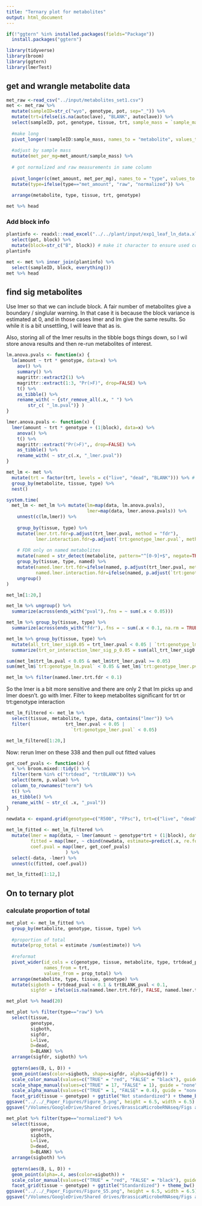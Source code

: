 ```yaml
---
title: "Ternary plot for metabolites"
output: html_document
---
```


```r
if(!"ggtern" %in% installed.packages(fields="Package"))
  install.packages("ggtern")
```

```r
library(tidyverse)
library(broom)
library(ggtern)
library(lmerTest)
```

## get and wrangle metabolite data
```r
met_raw <-read_csv("../input/metabolites_set1.csv")
met <- met_raw %>% 
  mutate(sampleID=str_c("wyo", genotype, pot, sep="_")) %>%
  mutate(trt=ifelse(is.na(autoclave), "BLANK", autoclave)) %>%
  select(sampleID, pot, genotype, tissue, trt, sample_mass = `sample_mass mg`, !submission_number:concatenate)  %>%
  
  #make long
  pivot_longer(!sampleID:sample_mass, names_to = "metabolite", values_to = "met_amount") %>%
  
  #adjust by sample mass
  mutate(met_per_mg=met_amount/sample_mass) %>%
  
  # got normalized and raw measurements in same column
  
  pivot_longer(c(met_amount, met_per_mg), names_to = "type", values_to = "amount") %>%
  mutate(type=ifelse(type=="met_amount", "raw", "normalized")) %>%
  
  arrange(metabolite, type, tissue, trt, genotype)

met %>% head 
```
### Add block info

```r
plantinfo <- readxl::read_excel("../../plant/input/exp1_leaf_ln_data.xlsx", sheet = 2) %>%
  select(pot, block) %>%
  mutate(block=str_c("B", block)) # make it character to ensure used correctly.
plantinfo
```

```r
met <- met %>% inner_join(plantinfo) %>%
  select(sampleID, block, everything())
met %>% head
```

## find sig metabolites

Use lmer so that we can include block.  A fair number of metabolites give a boundary / singlular warning.  In that case it is because the block variance is estimated at 0, and in those cases lmer and lm give the same results.  So while it is a bit unsettling, I will leave that as is.

Also, storing all of the lmer results in the tibble bogs things down, so I wil store anova results and then re-run metabolites of interest.
```r
lm.anova.pvals <- function(x) {
  lm(amount ~ trt * genotype, data=x) %>%
    aov() %>%
    summary() %>%
    magrittr::extract2(1) %>%
    magrittr::extract(1:3, "Pr(>F)", drop=FALSE) %>%
    t() %>%
    as_tibble() %>%
    rename_with( ~ {str_remove_all(.x, " ") %>% 
        str_c( "_lm.pval")} )
}

lmer.anova.pvals <- function(x) {
  lmer(amount ~ trt * genotype + (1|block), data=x) %>%
    anova() %>%
    t() %>%
    magrittr::extract("Pr(>F)",, drop=FALSE) %>%
    as_tibble() %>%
    rename_with( ~ str_c(.x, "_lmer.pval"))
}

met_lm <- met %>%
  mutate(trt = factor(trt, levels = c("live", "dead", "BLANK"))) %>% # setting live to be ref will make some of the filtering easier
  group_by(metabolite, tissue, type) %>%
  nest() 

system.time(
  met_lm <- met_lm %>% mutate(lm=map(data, lm.anova.pvals), 
                              lmer=map(data, lmer.anova.pvals)) %>%
    unnest(c(lm,lmer)) %>%
    
    group_by(tissue, type) %>%
    mutate(lmer.trt.fdr=p.adjust(trt_lmer.pval, method = "fdr"),
           lmer.interaction.fdr=p.adjust(`trt:genotype_lmer.pval`, method="fdr")) %>%
    
    # FDR only on named metabolites
    mutate(named = str_detect(metabolite, pattern="^[0-9]+$", negate=TRUE)) %>%
    group_by(tissue, type, named) %>%
    mutate(named.lmer.trt.fdr=ifelse(named, p.adjust(trt_lmer.pval, method = "fdr"), NA),
           named.lmer.interaction.fdr=ifelse(named, p.adjust(`trt:genotype_lmer.pval`, method="fdr"), NA)) %>%
    ungroup()
)

met_lm[1:20,]
```

```r
met_lm %>% ungroup() %>%
  summarize(across(ends_with("pval"),.fns = ~ sum(.x < 0.05)))

met_lm %>% group_by(tissue, type) %>%
  summarize(across(ends_with("fdr"),.fns = ~ sum(.x < 0.1, na.rm = TRUE)))

met_lm %>% group_by(tissue, type) %>%
  mutate(all_trt_lmer_sig0.05 = trt_lmer.pval < 0.05 | `trt:genotype_lmer.pval` < 0.05) %>%
  summarize(trt_or_interaction_lmer_sig_p_0.05 = sum(all_trt_lmer_sig0.05))

sum(met_lm$trt_lm.pval < 0.05 & met_lm$trt_lmer.pval >= 0.05)
sum(met_lm$`trt:genotype_lm.pval` < 0.05 & met_lm$`trt:genotype_lmer.pval` >= 0.05)

```
```r
met_lm %>% filter(named.lmer.trt.fdr < 0.1)
```



So the lmer is a bit more sensitive and there are only 2 that lm picks up and lmer doesn't.  go with lmer.
Filter to keep metabolites significant for trt or trt:genotype interaction
```r

met_lm_filtered <- met_lm %>%
  select(tissue, metabolite, type, data, contains("lmer")) %>%
  filter(             trt_lmer.pval < 0.05 | 
                        `trt:genotype_lmer.pval` < 0.05)

met_lm_filtered[1:20,]
```

Now: rerun lmer on these 338 and then pull out fitted values

```r
get_coef_pvals <- function(x) {
  x %>% broom.mixed::tidy() %>%
  filter(term %in% c("trtdead", "trtBLANK")) %>%
  select(term, p.value) %>%
  column_to_rownames("term") %>%
  t() %>%
  as_tibble() %>%
  rename_with( ~ str_c( .x, "_pval"))
}

newdata <- expand.grid(genotype=c("R500", "FPsc"), trt=c("live", "dead", "BLANK")) # data frame for predictions

met_lm_fitted <- met_lm_filtered %>%
  mutate(lmer = map(data, ~ lmer(amount ~ genotype*trt + (1|block), data = .x)),
         fitted = map(lmer, ~ cbind(newdata, estimate=predict(.x, re.form = ~0, newdata=newdata))),
         coef.pval = map(lmer, get_coef_pvals)
                      ) %>%
  select(-data, -lmer) %>%
  unnest(c(fitted, coef.pval))

met_lm_fitted[1:12,]
```


## On to ternary plot

### calculate proportion of total

```r
met_plot <- met_lm_fitted %>%
  group_by(metabolite, genotype, tissue, type) %>%
  
  #proportion of total
  mutate(prop_total = estimate /sum(estimate)) %>%
  
  #reformat
  pivot_wider(id_cols = c(genotype, tissue, metabolite, type, trtdead_pval, trtBLANK_pval, named.lmer.trt.fdr), 
              names_from = trt, 
              values_from = prop_total) %>%
  arrange(metabolite, type, tissue, genotype) %>%
  mutate(sigboth = trtdead_pval < 0.1 & trtBLANK_pval < 0.1,
         sigfdr = ifelse(is.na(named.lmer.trt.fdr), FALSE, named.lmer.trt.fdr < 0.1) )

met_plot %>% head(20)
```

```r
met_plot %>% filter(type=="raw") %>%
  select(tissue, 
         genotype, 
         sigboth,
         sigfdr,
         L=live,
         D=dead,
         B=BLANK) %>%
  arrange(sigfdr, sigboth) %>%
  
  ggtern(aes(B, L, D)) +
  geom_point(aes(color=sigboth, shape=sigfdr, alpha=sigfdr)) +
  scale_color_manual(values=c("TRUE" = "red", "FALSE" = "black"), guide="none") +
  scale_shape_manual(values=c("TRUE" = 17, "FALSE" = 1), guide = "none") +
  scale_alpha_manual(values=c("TRUE" = 1, "FALSE" = 0.4), guide = "none") +
  facet_grid(tissue ~ genotype) + ggtitle("Not standardized") + theme_bw() 
ggsave("../../_Paper_Figures/Figure_5.png", height = 6.5, width = 6.5)
ggsave("/Volumes/GoogleDrive/Shared drives/BrassicaMicrobeRNAseq/Figs and Tables/Figure_5.png", height = 6.5, width = 6.5)

```

```r
met_plot %>% filter(type=="normalized") %>%
  select(tissue, 
         genotype, 
         sigboth,
         L=live,
         D=dead,
         B=BLANK) %>%
  arrange(sigboth) %>%
  
  ggtern(aes(B, L, D)) +
  geom_point(alpha=.4, aes(color=sigboth)) +
  scale_color_manual(values=c("TRUE" = "red", "FALSE" = "black"), guide="none") +
  facet_grid(tissue ~ genotype) + ggtitle("Standardized") + theme_bw() 
ggsave("../../_Paper_Figures/Figure_S5.png", height = 6.5, width = 6.5)
ggsave("/Volumes/GoogleDrive/Shared drives/BrassicaMicrobeRNAseq/Figs and Tables/Figure_S5.png", height = 6.5, width = 6.5)

```